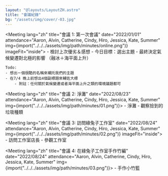 ```yaml
---
layout: "@layouts/LayoutZH.astro"
title: "會議紀錄"
bg: "/assets/img/cover/-03.jpg"
---
```


<Meeting lang="zh" title="會議 1: 第一次會議" date="2022/01/01" attendance="Aaron, Alvin, Catherine, Cindy, Hiro, Jessica, Kate, Summer"
         img={import("../../../assets/img/path/minutes/online.png")} imageFit="inside">
    - 檢討上次優劣＆感想
    - 今日目標：選出主題
        - 最終決定氣候變遷對北極的影響 （融冰＋海平面上升）
    
    Todo:
    - 想出ㄧ個很酷的名稱來襯托我們的主題
    - 在7/4 晚上前想出4個副標題來輔佐大標
        - 附註：任何關於氣候變遷或者海平面上升之類的環境議題都可
</Meeting>

<Meeting lang="zh" title="會議 2: 淨灘" date="2022/08/23" attendance="Aaron, Alvin, Catherine, Cindy, Hiro, Jessica, Kate, Summer"
         img={import("../../../assets/img/path/minutes/01.png")}>
    - 淨灘
        - 觀察撿到的垃圾種類
</Meeting>

<Meeting lang="zh" title="會議 3: 訪問綠兔子工作室" date="2022/08/24" attendance="Aaron, Alvin, Catherine, Cindy, Hiro, Jessica, Kate, Summer"
         img={import("../../../assets/img/path/minutes/02.png")} imageFit="inside">
    - 訪問工作室店長
    - 參觀工作室
</Meeting>

<Meeting lang="zh" title="會議 4: 在綠兔子工作室手作竹編" date="2022/08/24" attendance="Aaron, Alvin, Catherine, Cindy, Hiro, Jessica, Kate, Summer"
         img={import("../../../assets/img/path/minutes/03.png")}>
    - 手作小竹籃
</Meeting>

